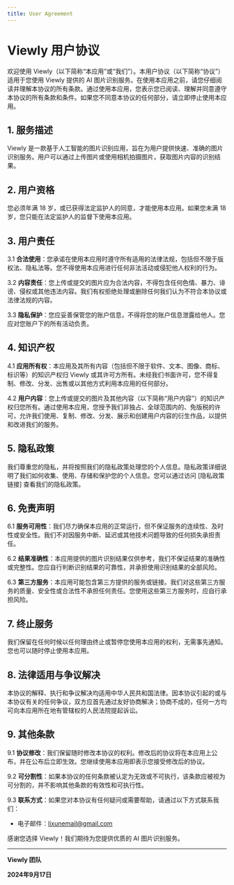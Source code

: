 ```yaml
---
title: User Agreement
---
```




<Legal title={frontmatter.title}>

# Viewly 用户协议


欢迎使用 Viewly（以下简称“本应用”或“我们”）。本用户协议（以下简称“协议”）适用于您使用 Viewly 提供的 AI 图片识别服务。在使用本应用之前，请您仔细阅读并理解本协议的所有条款。通过使用本应用，您表示您已阅读、理解并同意遵守本协议的所有条款和条件。如果您不同意本协议的任何部分，请立即停止使用本应用。

## 1. 服务描述

Viewly 是一款基于人工智能的图片识别应用，旨在为用户提供快速、准确的图片识别服务。用户可以通过上传图片或使用相机拍摄图片，获取图片内容的识别结果。

## 2. 用户资格

您必须年满 18 岁，或已获得法定监护人的同意，才能使用本应用。如果您未满 18 岁，您只能在法定监护人的监督下使用本应用。

## 3. 用户责任

3.1 **合法使用**：您承诺在使用本应用时遵守所有适用的法律法规，包括但不限于版权法、隐私法等。您不得使用本应用进行任何非法活动或侵犯他人权利的行为。

3.2 **内容责任**：您上传或提交的图片应为合法内容，不得包含任何色情、暴力、诽谤、侵权或其他违法内容。我们有权拒绝处理或删除任何我们认为不符合本协议或法律法规的内容。

3.3 **隐私保护**：您应妥善保管您的账户信息，不得将您的账户信息泄露给他人。您应对您账户下的所有活动负责。

## 4. 知识产权

4.1 **应用所有权**：本应用及其所有内容（包括但不限于软件、文本、图像、商标、标识等）的知识产权归 Viewly 或其许可方所有。未经我们书面许可，您不得复制、修改、分发、出售或以其他方式利用本应用的任何部分。

4.2 **用户内容**：您上传或提交的图片及其他内容（以下简称“用户内容”）的知识产权归您所有。通过使用本应用，您授予我们非独占、全球范围内的、免版税的许可，允许我们使用、复制、修改、分发、展示和创建用户内容的衍生作品，以提供和改进我们的服务。

## 5. 隐私政策

我们尊重您的隐私，并将按照我们的隐私政策处理您的个人信息。隐私政策详细说明了我们如何收集、使用、存储和保护您的个人信息。您可以通过访问 [隐私政策链接] 查看我们的隐私政策。

## 6. 免责声明

6.1 **服务可用性**：我们尽力确保本应用的正常运行，但不保证服务的连续性、及时性或安全性。我们不对因服务中断、延迟或其他技术问题导致的任何损失承担责任。

6.2 **结果准确性**：本应用提供的图片识别结果仅供参考，我们不保证结果的准确性或完整性。您应自行判断识别结果的可靠性，并承担使用识别结果的全部风险。

6.3 **第三方服务**：本应用可能包含第三方提供的服务或链接。我们对这些第三方服务的质量、安全性或合法性不承担任何责任。您使用这些第三方服务时，应自行承担风险。

## 7. 终止服务

我们保留在任何时候以任何理由终止或暂停您使用本应用的权利，无需事先通知。您也可以随时停止使用本应用。

## 8. 法律适用与争议解决

本协议的解释、执行和争议解决均适用中华人民共和国法律。因本协议引起的或与本协议有关的任何争议，双方应首先通过友好协商解决；协商不成的，任何一方均可向本应用所在地有管辖权的人民法院提起诉讼。

## 9. 其他条款

9.1 **协议修改**：我们保留随时修改本协议的权利。修改后的协议将在本应用上公布，并在公布后立即生效。您继续使用本应用即表示您接受修改后的协议。

9.2 **可分割性**：如果本协议的任何条款被认定为无效或不可执行，该条款应被视为可分割的，并不影响其他条款的有效性和可执行性。

9.3 **联系方式**：如果您对本协议有任何疑问或需要帮助，请通过以下方式联系我们：

- 电子邮件：lixunemail@gmail.com

感谢您选择 Viewly！我们期待为您提供优质的 AI 图片识别服务。

---

**Viewly 团队**

**2024年9月17日**

</Legal>
